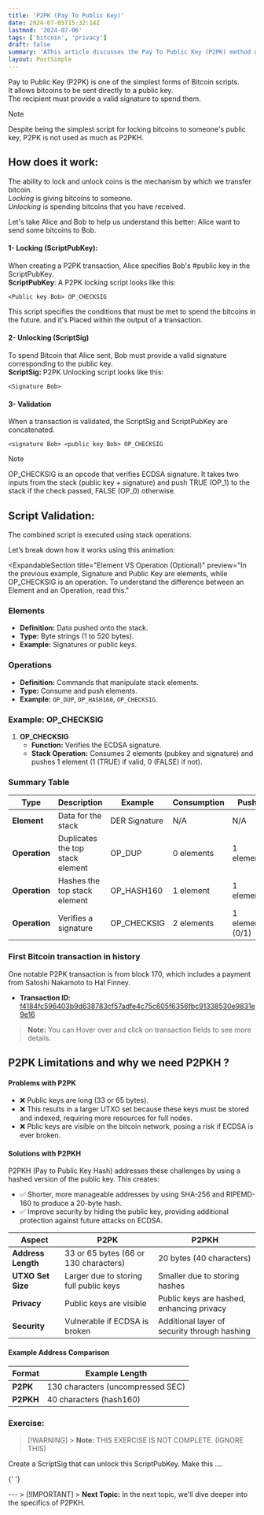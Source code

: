 ```yaml
---
title: 'P2PK (Pay To Public Key)'
date: 2024-07-05T15:32:14Z
lastmod: '2024-07-06'
tags: ['bitcoin', 'privacy']
draft: false
summary: 'AThis article discusses the Pay To Public Key (P2PK) method used in Bitcoin transactions, highlighting its role in enhancing user privacy and security. Includes practical code examples and deep insights into its operation within the Bitcoin protocol.'
layout: PostSimple
---
```


Pay to Public Key (P2PK) is one of the simplest forms of Bitcoin scripts.  
It allows bitcoins to be sent directly to a public key.  
The recipient must provide a valid signature to spend them.

> [!NOTE]
> Despite being the simplest script for locking bitcoins to someone's public key, P2PK is not used as much as P2PKH.

## How does it work:

The ability to lock and unlock coins is the mechanism by which we transfer bitcoin.  
*Locking* is giving bitcoins to someone.  
*Unlocking* is spending bitcoins that you have received.

<SvgDisplay src="/script-visualizer/lock_unlock2.svg" width="70%" height="auto" />

Let's take Alice and Bob to help us understand this better:
Alice want to send some bitcoins to Bob.

#### 1- Locking (ScriptPubKey):

When creating a P2PK transaction, Alice specifies Bob's #public key in the ScriptPubKey.  
**ScriptPubKey**: A P2PK locking script looks like this:

```
<Public key Bob> OP_CHECKSIG
```

This script specifies the conditions that must be met to spend the bitcoins in the future.
and it's Placed within the output of a transaction.

#### 2- Unlocking (ScriptSig)

To spend Bitcoin that Alice sent, Bob must provide a valid signature corresponding to the public key.  
**ScriptSig:** P2PK Unlocking script looks like this:

```
<Signature Bob>
```

#### 3- Validation

When a transaction is validated, the ScriptSig and ScriptPubKey are concatenated.

```
<signature Bob> <public key Bob> OP_CHECKSIG
```

> [!NOTE]
> OP_CHECKSIG is an opcode that verifies ECDSA signature. It takes two inputs from the stack (public key + signature) and push TRUE (OP_1) to the stack if the check passed, FALSE (OP_0) otherwise.

## Script Validation:

The combined script is executed using stack operations.

Let’s break down how it works using this animation:

<ScriptStackVisualizer type="p2pk"></ScriptStackVisualizer>

<ExpandableSection
  title="Element VS Operation (Optional)"
  preview="In the previous example, Signature and Public Key are elements, while OP_CHECKSIG is an operation. To understand the difference between an Element and an Operation, read this."
>
### Elements

- **Definition:** Data pushed onto the stack.
- **Type:** Byte strings (1 to 520 bytes).
- **Example:** Signatures or public keys.

### Operations

- **Definition:** Commands that manipulate stack elements.
- **Type:** Consume and push elements.
- **Example:** `OP_DUP`, `OP_HASH160`, `OP_CHECKSIG`.

### Example: OP_CHECKSIG

1. **OP_CHECKSIG**
   - **Function:** Verifies the ECDSA signature.
   - **Stack Operation:** Consumes 2 elements (pubkey and signature) and pushes 1 element (1 (TRUE) if valid, 0 (FALSE) if not).

### Summary Table

| Type          | Description                      | Example       | Consumption | Push            |
| ------------- | -------------------------------- | ------------- | ----------- | --------------- |
| **Element**   | Data for the stack               | DER Signature | N/A         | N/A             |
| **Operation** | Duplicates the top stack element | OP_DUP        | 0 elements  | 1 element       |
| **Operation** | Hashes the top stack element     | OP_HASH160    | 1 element   | 1 element       |
| **Operation** | Verifies a signature             | OP_CHECKSIG   | 2 elements  | 1 element (0/1) |

</ExpandableSection>

### First Bitcoin transaction in history

One notable P2PK transaction is from block 170, which includes a payment from Satoshi Nakamoto to Hal Finney.

- **Transaction ID**: [f4184fc596403b9d638783cf57adfe4c75c605f6356fbc91338530e9831e9e16](https://mempool.space/tx/f4184fc596403b9d638783cf57adfe4c75c605f6356fbc91338530e9831e9e16)

<TransactionsDisplay></TransactionsDisplay>

> **Note:** You can Hover over and click on transaction fields to see more details.

## P2PK Limitations and why we need P2PKH ?

#### Problems with P2PK

- ❌ Public keys are long (33 or 65 bytes).
- ❌ This results in a larger UTXO set because these keys must be stored and indexed, requiring more resources for full nodes.
- ❌ Pblic keys are visible on the bitcoin network, posing a risk if ECDSA is ever broken.

#### Solutions with P2PKH

P2PKH (Pay to Public Key Hash) addresses these challenges by using a hashed version of the public key. This creates:

- ✅ Shorter, more manageable addresses by using SHA-256 and RIPEMD-160 to produce a 20-byte hash.
- ✅ Improve security by hiding the public key, providing additional protection against future attacks on ECDSA.

| Aspect             | P2PK                                   | P2PKH                                        |
| ------------------ | -------------------------------------- | -------------------------------------------- |
| **Address Length** | 33 or 65 bytes (66 or 130 characters)  | 20 bytes (40 characters)                     |
| **UTXO Set Size**  | Larger due to storing full public keys | Smaller due to storing hashes                |
| **Privacy**        | Public keys are visible                | Public keys are hashed, enhancing privacy    |
| **Security**       | Vulnerable if ECDSA is broken          | Additional layer of security through hashing |

#### Example Address Comparison

| Format    | Example Length                    |
| --------- | --------------------------------- |
| **P2PK**  | 130 characters (uncompressed SEC) |
| **P2PKH** | 40 characters (hash160)           |

### Exercise:

> [!WARNING] > **Note:** THIS EXERCISE IS NOT COMPLETE. (IGNORE THIS)

Create a ScriptSig that can unlock this ScriptPubKey. Make this ....

{' '}

<CodeEditor
  src="https://codesandbox.io/p/devbox/p2pkh-lvfxrl?embed=1&file=%2Fmain.py"
  title="P2PKH Code Example"
/>
--- > [!IMPORTANT] > **Next Topic:** In the next topic, we'll dive deeper into the specifics of
P2PKH.

